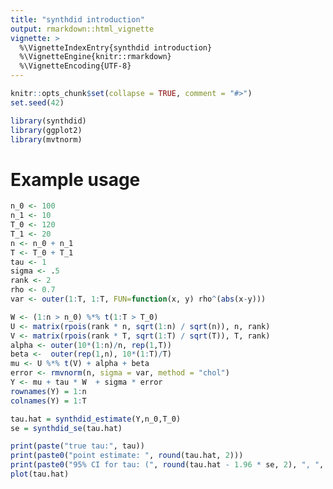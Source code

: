 ```yaml
---
title: "synthdid introduction"
output: rmarkdown::html_vignette
vignette: >
  %\VignetteIndexEntry{synthdid introduction}
  %\VignetteEngine{knitr::rmarkdown}
  %\VignetteEncoding{UTF-8}
---
```


```r
knitr::opts_chunk$set(collapse = TRUE, comment = "#>")
set.seed(42)
```

```r
library(synthdid)
library(ggplot2)
library(mvtnorm)
```

# Example usage
```r
n_0 <- 100
n_1 <- 10
T_0 <- 120
T_1 <- 20
n <- n_0 + n_1
T <- T_0 + T_1
tau <- 1
sigma <- .5
rank <- 2
rho <- 0.7
var <- outer(1:T, 1:T, FUN=function(x, y) rho^(abs(x-y)))

W <- (1:n > n_0) %*% t(1:T > T_0)
U <- matrix(rpois(rank * n, sqrt(1:n) / sqrt(n)), n, rank)
V <- matrix(rpois(rank * T, sqrt(1:T) / sqrt(T)), T, rank)
alpha <- outer(10*(1:n)/n, rep(1,T))
beta <-  outer(rep(1,n), 10*(1:T)/T)
mu <- U %*% t(V) + alpha + beta
error <- rmvnorm(n, sigma = var, method = "chol")
Y <- mu + tau * W  + sigma * error
rownames(Y) = 1:n
colnames(Y) = 1:T

tau.hat = synthdid_estimate(Y,n_0,T_0)
se = synthdid_se(tau.hat)

print(paste("true tau:", tau))
print(paste0("point estimate: ", round(tau.hat, 2)))
print(paste0("95% CI for tau: (", round(tau.hat - 1.96 * se, 2), ", ", round(tau.hat + 1.96 * se, 2), ")"))
plot(tau.hat)
```
